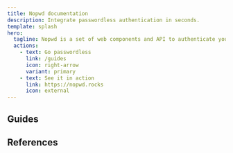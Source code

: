 ```yaml
---
title: Nopwd documentation
description: Integrate passwordless authentication in seconds.
template: splash
hero:
  tagline: Nopwd is a set of web components and API to authenticate your users using email link or Passkeys authentication.
  actions:
    - text: Go passwordless
      link: /guides
      icon: right-arrow
      variant: primary
    - text: See it in action
      link: https://nopwd.rocks
      icon: external
---
```


## Guides


<CardGrid>
  <LinkCard
    title="Authenticating with email magic-link"
    description="Onboard your users with a one-click email authentication"
    href="/guides/email"
  />
  <LinkCard
    title="Authenticating with Passkeys"
    description="Delight them with biometric authentication right in the browser"
    href="/guides/passkeys"
  />
  <LinkCard
    title="Customizing components"
    description="Match our components with your brand"
    href="/guides/customization"
  />
  <LinkCard
    title="Managing session"
    description="Customize session duration and verify session token"
    href="/guides/session"
  />
</CardGrid>

## References

<CardGrid>
  <LinkCard title="Components" description="" href="/reference/components" />
  <LinkCard title="API" description="" href="/reference/api" />
</CardGrid>
